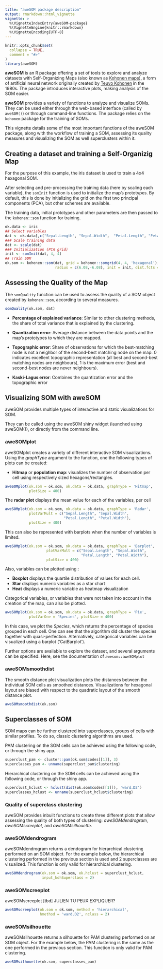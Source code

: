 ```yaml
---
title: "aweSOM package description"
output: rmarkdown::html_vignette
vignette: >
  %\VignetteIndexEntry{aweSOM-package}
  %\VignetteEngine{knitr::rmarkdown}
  %\VignetteEncoding{UTF-8}
---
```


```r
knitr::opts_chunk$set(
  collapse = TRUE,
  comment = "#>"
)
library(aweSOM)
```


__aweSOM__ is an R package offering a set of tools to explore and analyze datasets with Self-Organizing Maps (also known as [Kohonen maps](https://en.wikipedia.org/wiki/Self-organizing_map)), a form of artificial neural network originally created by [Teuvo Kohonen](https://en.wikipedia.org/wiki/Teuvo_Kohonen) in the 1980s. The package introduces interactive plots, making analysis of the SOM easier.

__aweSOM__ provides a variety of functions to analyze and visualize SOMs. They can be used either through the web-based interface (called by ```aweSOM()```) or through command-line functions. The package relies on the ```kohonen``` package for the training of SOMs.

This vignette details some of the most important functions of the aweSOM package, along with the workflow of training a SOM, assessing its quality measures and visualizing the SOM as well superclusters within it.


## Creating a dataset and training a Self-Organizig Map

For the purpose of this example, the iris dataset is used to train a 4x4 hexagonal SOM. 

After selecting and pre-processing the training data (here by scaling each variable), the ```somInit``` function is used to initialize the map's prototypes. By default, this is done by initializing the grid on the first two principal components (PCA), but other schemes are available.

The training data, initial prototypes and other parameters are then passed to the ```kohonen::som``` function for training.


```r
ok.data <- iris
## Select variables
dat <- ok.data[,c("Sepal.Length", "Sepal.Width",  "Petal.Length", "Petal.Width" )]
### Scale training data
dat <- scale(dat)
### Initialization (PCA grid)
init <- somInit(dat, 4, 4)
## Train SOM
ok.som <- kohonen::som(dat, grid = kohonen::somgrid(4, 4, 'hexagonal'), rlen = 100, alpha = c(0.05, 0.01),
                       radius = c(6.08,-6.08), init = init, dist.fcts = 'sumofsquares')
```

## Assessing the Quality of the Map

The ```somQuality``` function can be used to assess the quality of a SOM object created by ```kohonen::som```, according to several measures.

```r
somQuality(ok.som, dat)
```

* **Percentage of explained variance**: Similar to other clustering methods, the share of total variance that is explained by the clustering.

* **Quantization error**: Average distance between the data points and the map's prototypes to which they are mapped. 

* **Topographic error**: Share of observations for which the best-matching node is not a neighbor of the second-best matching node on the map. 0 indicates excellent topographic representation (all best and second-best matching nodes are neighbours), 1 is the maximum error (best and second-best nodes are never neighbours).

* **Kaski-Lagus error**: Combines the quantization error and the topographic error

## Visualizing SOM with aweSOM

aweSOM provides multiple types of interactive and static visualizations for SOM. 

They can be called using the aweSOM shiny widget (launched using aweSOM()), or directly from the command line.

### aweSOMplot
aweSOMplot creates a variety of different interactive SOM visualizations. 
Using the _graphType_ argument to the function, one the following types of plots can be created:

* **Hitmap** or **population map**: visualizes the number of observation per cell using respectively sized hexagons/rectangles.
```r
aweSOMplot(ok.som = ok.som, ok.data = ok.data, graphType = 'Hitmap', 
           plotSize = 400)
```






The **radar plot** displays the mean value for each of the variables, per cell
```r
aweSOMplot(ok.som = ok.som, ok.data = ok.data, graphType = 'Radar',  
           plotVarMult = c("Sepal.Length", "Sepal.Width",  
                           "Petal.Length", "Petal.Width"),  
           plotSize = 400)
```

This can also be represented with barplots when the number of variables is limited. 
```r
aweSOMplot(ok.som = ok.som, ok.data = ok.data, graphType = 'Barplot',  
                   plotVarMult = c("Sepal.Length", "Sepal.Width",  
                                   "Petal.Length", "Petal.Width"),  
                   plotSize = 400)
```

Also, variables can be plotted using :

* **Boxplot** displays the quartile distribution of values for each cell.
* **Star** displays numeric variables as a star chart
* **Heat** displays a numeric variable as heatmap visualization

Categorical variables, or variables that were not taken into account in the creation of the map, can also be plotted.  

```r
aweSOMplot(ok.som = ok.som, ok.data = ok.data, graphType = 'Pie', 
           plotVarOne = 'Species', plotSize = 400)
```


In this case, we plot the _Species_, which returns the percentage of species grouped in each cell. One can see that the algorithm did cluster the species together with quasi-perfection. Alternatively, categorical variables can be visualized using a barplot ('CatBarplot').


Further options are available to explore the dataset, and several arguments can be specified. Here, see the 
documentation of ```awesom::aweSOMplot```



### aweSOMsmoothdist

The smooth distance plot visualization plots the distances between the individual SOM cells as smoothed distances.
Visualizations for hexagonal layout are biased with respect to the quadratic layout of the smooth distance plot.

```r
aweSOMsmoothdist(ok.som)

```


## Superclasses of SOM
SOM maps can be further clustered into superclasses, groups of cells with similar profiles. To do so, classic clustering algorithms are used.

PAM clustering on the SOM cells can be achieved using the following code, or through the shiny app.
```r
superclust_pam <- cluster::pam(ok.som$codes[[1]], 3)
superclasses_pam <- unname(superclust_pam$clustering)
```

Hierarchical clustering  on the SOM cells can be achieved using the following code, or through the shiny app.
```r
superclust_hclust <- hclust(dist(ok.som$codes[[1]]), 'ward.D2')
superclasses_hclust <- unname(superclust_hclust$clustering)
```

### Quality of superclass clustering

aweSOM provides inbuilt functions to create three different plots that allow assessing the quality of both types of clustering: _aweSOMdendrogram_, _aweSOMscreeplot_, and _aweSOMsilhouette_.

###  aweSOMdendrogram
aweSOMdendrogram returns a dendogram for hierarchical clustering performed on an SOM object. For the example below, the hierarchical clustering performed in the previous section is used and 2 superclasses are visualized. This function is only valid for hierarchical clustering.
```r
aweSOMdendrogram(ok.som = ok.som, ok.hclust = superclust_hclust, 
                 input_kohSuperclass = 2)
```

### aweSOMscreeplot
aweSOMscreeplot [tbd] JULIEN TU PEUX EXPLIQUER?

```r
aweSOMscreeplot(ok.som = ok.som, method = 'hierarchical', 
                hmethod = 'ward.D2', nclass = 2)
```

### aweSOMsilhouette
aweSOMsilhouette returns a silhouette for PAM clustering performed on an SOM object. For the example below, the PAM clustering is the same as the one performed in the previous section.  This function is only valid for PAM clustering.


```r
aweSOMsilhouette(ok.som, superclasses_pam)
```

